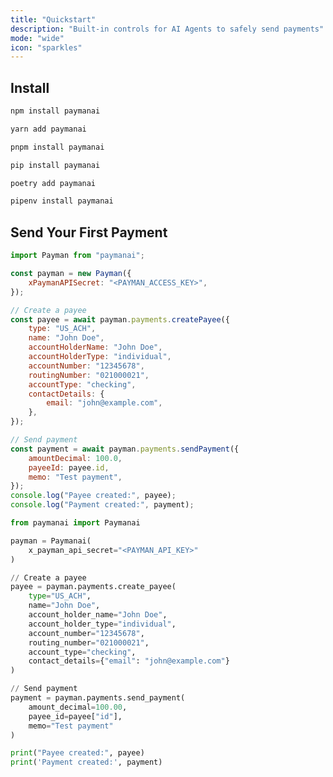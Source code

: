 ```yaml
---
title: "Quickstart"
description: "Built-in controls for AI Agents to safely send payments"
mode: "wide"
icon: "sparkles"
---
```


## Install

<CodeGroup>

```bash npm
npm install paymanai
```

```bash yarn
yarn add paymanai
```

```bash pnpm
pnpm install paymanai
```

```bash pip
pip install paymanai
```

```bash poetry
poetry add paymanai
```

```bash pipenv
pipenv install paymanai
```

</CodeGroup>

## Send Your First Payment

<CodeGroup>

```javascript Node.js
import Payman from "paymanai";

const payman = new Payman({
	xPaymanAPISecret: "<PAYMAN_ACCESS_KEY>",
});

// Create a payee
const payee = await payman.payments.createPayee({
	type: "US_ACH",
	name: "John Doe",
	accountHolderName: "John Doe",
	accountHolderType: "individual",
	accountNumber: "12345678",
	routingNumber: "021000021",
	accountType: "checking",
	contactDetails: {
		email: "john@example.com",
	},
});

// Send payment
const payment = await payman.payments.sendPayment({
	amountDecimal: 100.0,
	payeeId: payee.id,
	memo: "Test payment",
});
console.log("Payee created:", payee);
console.log("Payment created:", payment);
```

```python Python
from paymanai import Paymanai

payman = Paymanai(
    x_payman_api_secret="<PAYMAN_API_KEY>"
)

// Create a payee
payee = payman.payments.create_payee(
    type="US_ACH",
    name="John Doe",
    account_holder_name="John Doe",
    account_holder_type="individual",
    account_number="12345678",
    routing_number="021000021",
    account_type="checking",
    contact_details={"email": "john@example.com"}
)

// Send payment
payment = payman.payments.send_payment(
    amount_decimal=100.00,
    payee_id=payee["id"],
    memo="Test payment"
)

print("Payee created:", payee)
print('Payment created:', payment)
```

</CodeGroup>
